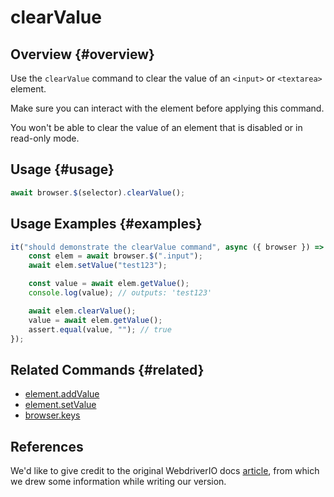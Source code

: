 
# clearValue

## Overview {#overview}

Use the `clearValue` command to clear the value of an `<input>` or `<textarea>` element.

<Admonition type="warning">
Make sure you can interact with the element before applying this command.

You won't be able to clear the value of an element that is disabled or in read-only mode.

</Admonition>

## Usage {#usage}

```javascript
await browser.$(selector).clearValue();
```

## Usage Examples {#examples}

```javascript
it("should demonstrate the clearValue command", async ({ browser }) => {
    const elem = await browser.$(".input");
    await elem.setValue("test123");

    const value = await elem.getValue();
    console.log(value); // outputs: 'test123'

    await elem.clearValue();
    value = await elem.getValue();
    assert.equal(value, ""); // true
});
```

## Related Commands {#related}

-   [element.addValue](../addValue)
-   [element.setValue](../setValue)
-   [browser.keys](../../browser/keys)

## References

We'd like to give credit to the original WebdriverIO docs [article](https://webdriver.io/docs/api/element/clearValue), from which we drew some information while writing our version.
